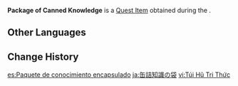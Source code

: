 {{Item Infobox
|id           = 101930
|image        = Item Package of Canned Knowledge.png
|type         = Quest Items
|description  = [[Canned Knowledge]] purchased at [[Dori]]'s booth with the Mora given to you by [[Alhaitham]]. Packaged as common commodities to keep it low-key.
|source1      = [[Lost in Prosperity]]
}}
'''Package of Canned Knowledge''' is a [[Quest Item]] obtained during the {{Quest|Lost in Prosperity}}.

==Other Languages==
{{Other Languages
|default_hidden = 1
|en      = Package of Canned Knowledge
|zhs     = 罐装知识包裹
|zhs_rm  = Guànzhuāng Zhīshi Bāoguǒ
|zht     = 罐裝知識包裹
|zht_rm  = Guànzhuāng Zhīshì Bāoguǒ
|ja      = 缶詰知識の袋
|ja_rm   = Kandzume Chishiki no Fukuro
|ko      = {{tt|항|缸}}아리 {{tt|지식|知識}} 보따리
|es      = Paquete de conocimiento encapsulado
|fr      = Paquet de concentrés de connaissances
|ru      = Свёрток с Капсулами знаний
|th      = ห่อสินค้าผลึกความรู้
|th_rm   = 
|vi      = Túi Hũ Tri Thức
|de      = Paket voller Wissenskonserven
|id      = Sepaket Kapsul Pengetahuan
|pt      = Pacote de Conhecimentos Enlatados
|tr      = Konserve Bilgi Paketi
|it      = Pacchetto di Conoscenze in scatola
}}

==Change History==
{{Change History|3.0}}

[[es:Paquete de conocimiento encapsulado]]
[[ja:缶詰知識の袋]]
[[vi:Túi Hũ Tri Thức]]